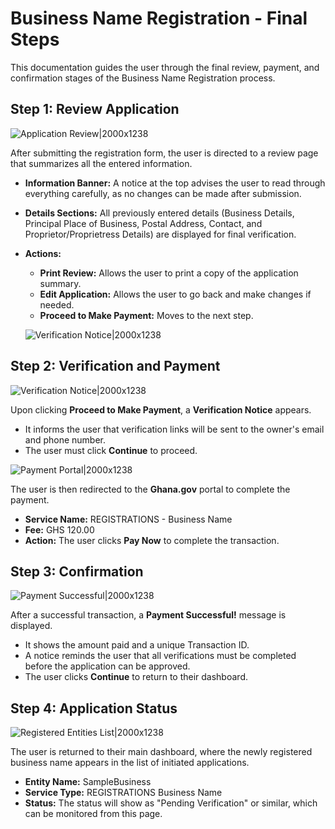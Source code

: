 # Business Name Registration - Final Steps

This documentation guides the user through the final review, payment, and confirmation stages of the Business Name Registration process.

## Step 1: Review Application

![Application Review|2000x1238](/bus18.png)

After submitting the registration form, the user is directed to a review page that summarizes all the entered information.

- **Information Banner:** A notice at the top advises the user to read through everything carefully, as no changes can be made after submission.
- **Details Sections:** All previously entered details (Business Details, Principal Place of Business, Postal Address, Contact, and Proprietor/Proprietress Details) are displayed for final verification.
- **Actions:**
  - **Print Review:** Allows the user to print a copy of the application summary.
  - **Edit Application:** Allows the user to go back and make changes if needed.
  - **Proceed to Make Payment:** Moves to the next step.

  ![Verification Notice|2000x1238](/bus19.png)

## Step 2: Verification and Payment

![Verification Notice|2000x1238](/bus20.png)

Upon clicking **Proceed to Make Payment**, a **Verification Notice** appears.

- It informs the user that verification links will be sent to the owner's email and phone number.
- The user must click **Continue** to proceed.

![Payment Portal|2000x1238](/bus21.png)

The user is then redirected to the **Ghana.gov** portal to complete the payment.

- **Service Name:** REGISTRATIONS - Business Name
- **Fee:** GHS 120.00
- **Action:** The user clicks **Pay Now** to complete the transaction.

## Step 3: Confirmation

![Payment Successful|2000x1238](/bus22.png)

After a successful transaction, a **Payment Successful!** message is displayed.

- It shows the amount paid and a unique Transaction ID.
- A notice reminds the user that all verifications must be completed before the application can be approved.
- The user clicks **Continue** to return to their dashboard.

## Step 4: Application Status

![Registered Entities List|2000x1238](/bus23.png)

The user is returned to their main dashboard, where the newly registered business name appears in the list of initiated applications.

- **Entity Name:** SampleBusiness
- **Service Type:** REGISTRATIONS Business Name
- **Status:** The status will show as "Pending Verification" or similar, which can be monitored from this page.
